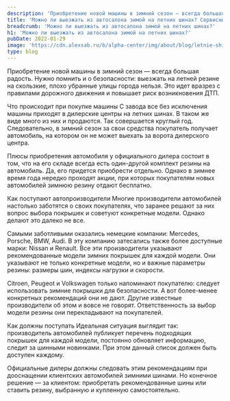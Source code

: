 ```yaml
---
description: 'Приобретение новой машины в зимний сезон — всегда большая радость. Нужно помнить и о безопасности: выезжать на летней резине на скользкие, плохо убранные улицы города нельзя. '
title: 'Можно ли выезжать из автосалона зимой на летних шинах? Сервисный центр «АЛЬФА»'
breadcrumb: 'Можно ли выезжать из автосалона зимой на летних шинах?'
h1: 'Можно ли выезжать из автосалона зимой на летних шинах?'
pubDate: 2022-01-29
image: 'https://cdn.alexsab.ru/b/alpha-center/img/about/blog/letnie-shiny-zimoy/00d3691d84340ffac160136f6390e19f.webp'
type: blog
---
```

Приобретение новой машины в зимний сезон — всегда большая радость. Нужно помнить и о безопасности: выезжать на летней резине на скользкие, плохо убранные улицы города нельзя. Это идет вразрез с правилами дорожного движения и повышает риск возникновения ДТП.

Что происходит при покупке машины
С завода все без исключения машины приходят в дилерские центры на летних шинах. В таком же виде много из них и продаются. Так совершается круглый год. Следовательно, в зимний сезон за свои средства покупатель получает автомобиль, на котором он не может выехать за ворота дилерского центра.

Плюсы приобретения автомобиля у официального дилера состоит в том, что на его складе всегда есть один-другой комплект резины на автомобиль. Да, его придется приобрести отдельно. Однако в зимнее время года нередко проходят акции, при которых покупателям новых автомобилей зимнюю резину отдают бесплатно.

Как поступают автопроизводители
Многие производители автомобилей настолько заботятся о своих покупателях, что заранее решают за них вопрос выбора покрышек и советуют конкретные модели. Однако делают это далеко не все.

Самыми заботливыми оказались немецкие компании: Mercedes, Porsche, BMW, Audi. В эту компанию затесались также более доступные марки: Nissan и Renault. Все эти производители указывают рекомендованные модели зимних покрышек для каждой модели. Они указывают не только конкретные модели, но и важные параметры резины: размеры шин, индексы нагрузки и скорости.

Citroen, Peugeot и Volkswagen только напоминают покупателю: следует использовать зимние покрышки для безопасности. А вот более-менее конкретных рекомендаций они не дают. Другие известные производители об этом и вовсе не говорят. Ответственность за выбор модели резины они перекладывают на покупателей.

Как должны поступать
Идеальная ситуация выглядит так: производитель автомобилей публикует перечень подходящих покрышек для каждой модели, постоянно обновляет информацию, следит за шинными новинками. При этом данный список должен быть доступен каждому.

Официальные дилеры должны следовать этим рекомендациям при дооснащении клиентских автомобилей зимними шинами. Но конечное решение — за клиентом: приобретать рекомендованные шины или ставить резину, выбранную и купленную самостоятельно.

